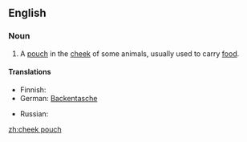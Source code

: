 ==English==
===Noun===
{{en-noun|sg=[[cheek]] [[pouch]]|es}}
#{{anatomy|zoology}} A [[pouch]] in the [[cheek]] of some animals, usually used to carry [[food]].
====Translations====
{{top}}
* Finnish: {{t-|fi|poskipussi}}
* German: [[Backentasche]] {{f}}
{{mid}}
* Russian: {{t|ru|защёчный мешок|m|tr=zaš'óčnyj m'ešók|sc=Cyrl}}
{{bottom}}

[[zh:cheek pouch]]